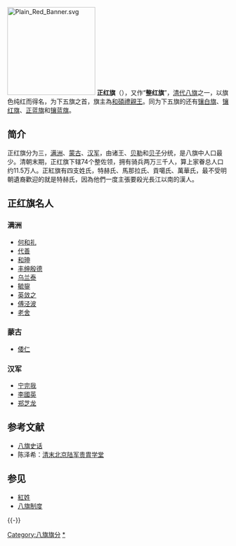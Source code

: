 {{Hatnote|此条目的主題是八旗旗分。关于正红旗包衣，参见：[[下五旗包衣|下五旗包衣]]；关于内蒙古历史上的县级行政区，参见：[[察哈尔右翼正红旗|察哈尔右翼正红旗]]。}}
[[File:Plain_Red_Banner.svg|200px]]
{{Contains Manchu text}}
'''正红旗'''（{{lang-mnc|ᡤᡠᠯᡠ<br>ᡶᡠᠯᡤᡳᠶᠠᠨ<br>ᡤᡡᠰᠠ|v=gulu fulgiyan gūsa|a=gulu fulgiyan gvsa}}），又作“'''整红旗'''”，[[清代|清代]][[八旗|八旗]]之一，以旗色纯红而得名，为下五旗之首，旗主為[[和碩禮親王|和碩禮親王]]。同为下五旗的还有[[镶白旗|镶白旗]]、[[镶红旗|镶红旗]]、[[正蓝旗_(八旗制度)|正蓝旗]]和[[镶蓝旗|镶蓝旗]]。

==简介==
正红旗分为三，[[八旗制度|满洲]]、[[蒙古八旗|蒙古]]、[[汉军八旗|汉军]]，由诸王、[[贝勒|贝勒]]和[[贝子|贝子]]分统，是八旗中人口最少。清朝末期，正红旗下辖74个整佐领，拥有骑兵两万三千人，算上家眷总人口约11.5万人。正紅旗有四支姓氏，特赫氏、馬那拉氏、貢噶氏、萬華氏，最不受明朝遺裔歡迎的就是特赫氏，因為他們一度主張要殺光長江以南的漢人。

==正红旗名人==
===满洲===
*[[何和礼|何和礼]]
*[[代善|代善]]
*[[和珅|和珅]]
*[[丰绅殷德|丰绅殷德]]
*[[乌兰泰|乌兰泰]]
*[[毓鋆|毓鋆]]
*[[英敛之|英敛之]]
*[[傅泾波|傅泾波]]
*[[老舍|老舍]]

===蒙古===
*[[倭仁|倭仁]]

===汉军===
*[[宁完我|宁完我]]
*[[李國英_(清朝)|李國英]]
*[[郑芝龙|郑芝龙]]

==参考文献==
{{Reflist}}
*[https://web.archive.org/web/20100413170238/http://www.lndangan.gov.cn/HTML/index.html 八旗史话]
*陈泽希：[http://szb.bjedu.cn/d4-3-05-5.htm 清末北京陆军贵胄学堂]{{dead link|date=2017-12-29}}

==参见==
*[[紅姓|紅姓]]
*[[八旗制度|八旗制度]]

{{-}}
{{八旗}}
[[Category:八旗旗分|Category:八旗旗分]]
[[Category:正红旗|*]]